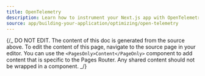 ```yaml
---
title: OpenTelemetry
description: Learn how to instrument your Next.js app with OpenTelemetry.
source: app/building-your-application/optimizing/open-telemetry
---
```


{/_ DO NOT EDIT. The content of this doc is generated from the source above. To edit the content of this page, navigate to the source page in your editor. You can use the `<PagesOnly>Content</PageOnly>` component to add content that is specific to the Pages Router. Any shared content should not be wrapped in a component. _/}
